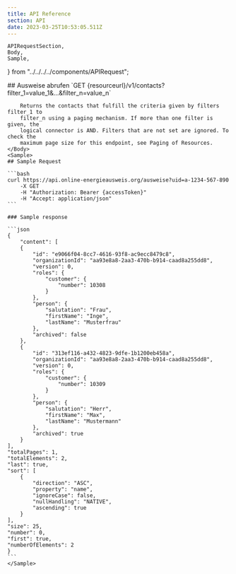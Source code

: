 ```yaml
---
title: API Reference
section: API
date: 2023-03-25T10:53:05.511Z
---
```


	APIRequestSection,
	Body,
	Sample,
} from "../../../../components/APIRequest";

<APIRequestSection>
	<Body>
		## Ausweise abrufen
		`GET {resourceurl}/v1/contacts?filter_1=value_1&...&filter_n=value_n`

    	Returns the contacts that fulfill the criteria given by filters filter_1 to
    	filter_n using a paging mechanism. If more than one filter is given, the
    	logical connector is AND. Filters that are not set are ignored. To check the
    	maximum page size for this endpoint, see Paging of Resources.
    </Body>
    <Sample>
    ## Sample Request

    ```bash
    curl https://api.online-energieausweis.org/ausweise?uid=a-1234-567-890
    	-X GET
    	-H "Authorization: Bearer {accessToken}"
    	-H "Accept: application/json"
    ```

    ### Sample response

    ```json
    {
    	"content": [
    	{
    		"id": "e9066f04-8cc7-4616-93f8-ac9ecc8479c8",
    		"organizationId": "aa93e8a8-2aa3-470b-b914-caad8a255dd8",
    		"version": 0,
    		"roles": {
    			"customer": {
    				"number": 10308
    			}
    		},
    		"person": {
    			"salutation": "Frau",
    			"firstName": "Inge",
    			"lastName": "Musterfrau"
    		},
    		"archived": false
    	},
    	{
    		"id": "313ef116-a432-4823-9dfe-1b1200eb458a",
    		"organizationId": "aa93e8a8-2aa3-470b-b914-caad8a255dd8",
    		"version": 0,
    		"roles": {
    			"customer": {
    				"number": 10309
    			}
    		},
    		"person": {
    			"salutation": "Herr",
    			"firstName": "Max",
    			"lastName": "Mustermann"
    		},
    		"archived": true
    	}
    ],
    "totalPages": 1,
    "totalElements": 2,
    "last": true,
    "sort": [
    	{
    		"direction": "ASC",
    		"property": "name",
    		"ignoreCase": false,
    		"nullHandling": "NATIVE",
    		"ascending": true
    	}
    ],
    "size": 25,
    "number": 0,
    "first": true,
    "numberOfElements": 2
    }
    ```
    </Sample>

</APIRequestSection>
